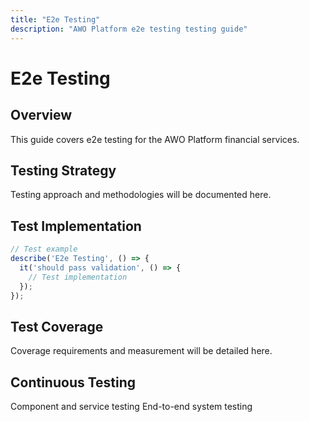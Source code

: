 ```yaml
---
title: "E2e Testing"
description: "AWO Platform e2e testing testing guide"
---
```


# E2e Testing

## Overview

<Info>
This guide covers e2e testing for the AWO Platform financial services.
</Info>

## Testing Strategy

Testing approach and methodologies will be documented here.

## Test Implementation

```typescript
// Test example
describe('E2e Testing', () => {
  it('should pass validation', () => {
    // Test implementation
  });
});
```

## Test Coverage

Coverage requirements and measurement will be detailed here.

## Continuous Testing

<CardGroup cols={2}>
  <Card title="Unit Testing" href="/testing/unit-testing">
    Component and service testing
  </Card>
  <Card title="Integration Testing" href="/testing/integration-testing">
    End-to-end system testing
  </Card>
</CardGroup>
